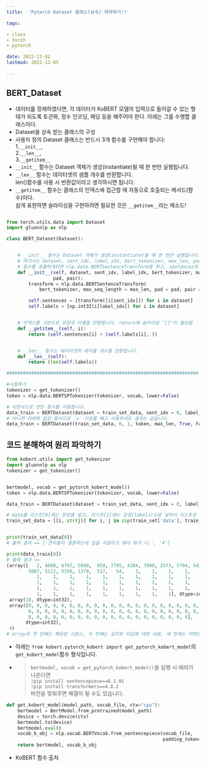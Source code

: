 ```yaml
---
title:  'Pytorch Dataset 클래스(상속) 파악하기!!'

tags:

- class
- torch
- pytorch

date: 2022-12-02
lastmod: 2022-12-05
 
---
```


## BERT_Dataset

- 데이터를 정제하였다면, 각 데이터가 KoBERT 모델의 입력으로 들어갈 수 있는 형태가 되도록 토큰화, 정수 인코딩, 패딩 등을 해주어야 한다. 아래는 그를 수행할 클래스이다.
- Dataset을 상속 받는 클래스의 구성
- 사용자 정의 Dataset 클래스는 반드시 3개 함수를 구현해야 합니다: <br/>
  1.`__init__`,  
  2.`__len__`,  
  3.`__getitem__`
- `__init__` 함수는 Dataset 객체가 생성(instantiate)될 때 한 번만 실행됩니다. 
- `__len__` 함수는 데이터셋의 샘플 개수를 반환합니다.<br/>len()함수를 사용 시 반환값이라고 생각하시면 됩니다.
- `__getitem__` 함수는 클래스의 인덱스에 접근할 때 자동으로 호출되는 메서드(함수)이다.<br/>쉽게 표현하면 슬라이싱을 구현하려면 필요한 것은 `__getitem__`라는 메소드!



```python

from torch.utils.data import Dataset
import gluonnlp as nlp

class BERT_Dataset(Dataset):


    # __init__ 함수는 Dataset 객체가 생성(instantiate)될 때 한 번만 실행됩니다. 
    # 여기서는 dataset, sent_idx, label_idx, bert_tokenizer, max_len, pad, pair)를 불러옵니다.
    # 함수를 호출하게되면 nlp.data.BERTSentenceTransform을 하고, sentences와 labels의 리스트를 만들게 됩니다.
    def __init__(self, dataset, sent_idx, label_idx, bert_tokenizer, max_len,
                 pad, pair):
        transform = nlp.data.BERTSentenceTransform(
            bert_tokenizer, max_seq_length = max_len, pad = pad, pair = pair)

        self.sentences = [transform([i[sent_idx]]) for i in dataset]
        self.labels = [np.int32(i[label_idx]) for i in dataset]


    # 인덱스를 기반으로 문장과 라벨을 반환합니다. return에 슬라이싱 "[]"이 필요함.
    def __getitem__(self, i):
        return (self.sentences[i] + (self.labels[i], ))


    # __len__ 함수는 데이터셋의 레이블 개수를 반환합니다.
    def __len__(self):
        return (len(self.labels))

######################################################################

#사용하기
tokenizer = get_tokenizer()
token = nlp.data.BERTSPTokenizer(tokenizer, vocab, lower=False)

# 이런식으로 만든 함수를 사용합니다.
data_train = BERTDataset(dataset = train_set_data, sent_idx = 0, label_idx = 1, bert_tokenizer = token, max_len = 64, pad = True, pair = False)
# 아니면 아래와 같은 형식으로 '=' 기호를 빼고 사용하셔도 결과는 같습니다.
data_train = BERTDataset(train_set_data, 0, 1, token, max_len, True, False)
```

## 코드 분해하여 원리 파악하기

```python
from kobert.utils import get_tokenizer
import gluonnlp as nlp
tokenizer = get_tokenizer()


bertmodel, vocab = get_pytorch_kobert_model()
token = nlp.data.BERTSPTokenizer(tokenizer, vocab, lower=False)

data_train = BERTDataset(dataset = train_set_data, sent_idx = 0, label_idx = 1, bert_tokenizer = token, max_len = 64, pad = True, pair = False)

# data를 리스트[0]에는 문장을 넣고, 리스트[1]에는 감정(labels)으로 넣어서 리스트로 만들어줌.
train_set_data = [[i, str(j)] for i, j in zip(train_set['data'], train_set['label'])]


print(train_set_data[0])
# 출력 결과 => ['큰아들이 결혼하는데 집을 사달라고 해서 화가 나.', '4']

print(data_train[0])
# 출력 결과 =>
(array([   2, 4688, 6797, 5940,  950, 7795, 4384, 7088, 2573, 5794, 5439,
        5007, 5112, 5330, 1370,  517,   54,    3,    1,    1,    1,    1,
           1,    1,    1,    1,    1,    1,    1,    1,    1,    1,    1,
           1,    1,    1,    1,    1,    1,    1,    1,    1,    1,    1,
           1,    1,    1,    1,    1,    1,    1,    1,    1,    1,    1,
           1,    1,    1,    1,    1,    1,    1,    1,    1], dtype=int32),
 array(18, dtype=int32),
 array([0, 0, 0, 0, 0, 0, 0, 0, 0, 0, 0, 0, 0, 0, 0, 0, 0, 0, 0, 0, 0, 0,
        0, 0, 0, 0, 0, 0, 0, 0, 0, 0, 0, 0, 0, 0, 0, 0, 0, 0, 0, 0, 0, 0,
        0, 0, 0, 0, 0, 0, 0, 0, 0, 0, 0, 0, 0, 0, 0, 0, 0, 0, 0, 0],
       dtype=int32),
 4)
# array의 첫 번째는 패딩된 시퀀스, 두 번째는 길이와 타입에 대한 내용, 세 번재는 어텐션 마스크 시퀀스이다.
```

- 아래는 `from kobert.pytorch_kobert import get_pytorch_kobert_model`의 `get_kobert_model`함수 형식입니다.
- >`bertmodel, vocab = get_pytorch_kobert_model()`을
 실행 시 에러가 나온다면 <br/>`!pip install sentencepiece==0.1.91`<br/> `!pip install transformers==4.8.2`<br/>버전을 맞춰주면 해결이 될 수도 있습니다.

```python
def get_kobert_model(model_path, vocab_file, ctx="cpu"):
    bertmodel = BertModel.from_pretrained(model_path)
    device = torch.device(ctx)
    bertmodel.to(device)
    bertmodel.eval()
    vocab_b_obj = nlp.vocab.BERTVocab.from_sentencepiece(vocab_file,
                                                         padding_token='[PAD]')
    return bertmodel, vocab_b_obj

```

- KoBERT 함수 출처

[KoBERT]: https://github.com/SKTBrain/KoBERT/blob/8df69ec6b588ae661bef98d28ec29448482bbe6e/kobert/pytorch_kobert.py#L5